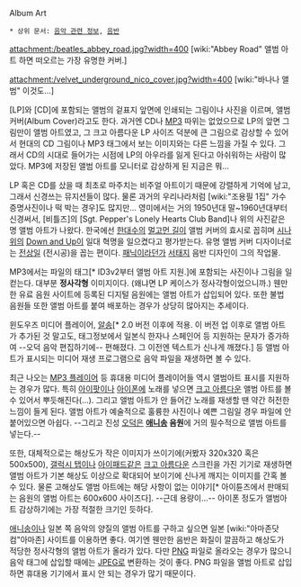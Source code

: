 Album Art
 * 상위 문서: [[음악 관련 정보]], [[음반]]
attachment:/beatles_abbey_road.jpg?width=400
[wiki:"Abbey Road" 앨범 아트 하면 떠오르는 가장 유명한 커버.]

attachment:/velvet_underground_nico_cover.jpg?width=400
[wiki:"바나나 앨범" 이것도...]

[LP]와 [CD]에 포함되는 앨범의 겉표지 앞면에 인쇄되는 그림이나 사진을 이르며, 앨범 커버(Album Cover)라고도 한다. 과거엔 CD나 [[MP3]] 따위는 없었으므로 LP의 앞면 그림만이 앨범 아트였고, 그 크고 아름다운 LP 사이즈 덕분에 큰 그림으로 감상할 수 있어서 현대의 CD 그림이나 MP3 태그에서 보는 이미지와는 다른 느낌을 가질 수 있다. 그래서 CD의 시대로 들어가는 시점에 LP의 아우라를 잃게 된다고 아쉬워하는 사람이 많았다. MP3에 저장된 앨범 아트를 모니터로 감상하게 된 지금은 뭐...

LP 혹은 CD를 샀을 때 최초로 마주치는 비주얼 아트이기 때문에 강렬하게 기억에 남고, 그래서 신경쓰는 뮤지션들이 많다. 물론 과거의 우리나라처럼 [wiki:"조용필 1집" 가수 증명사진이나 떡 박는 경우]도 많지만... 영미에서는 거의 1950년대 말~1960년대부터 신경써서, [비틀즈]의 [Sgt. Pepper's Lonely Hearts Club Band]나 위의 사진같은 명 앨범 아트가 나왔다. 한국에선 [[한대수]]의 [[멀고먼 길]]이 앨범 커버의 효시로 꼽히며 [[시나위]]의 [[Down and Up]]이 일대 혁명을 일으켰다고 평가받는다. 유명 앨범 커버 디자이너로는 [[전상일]] (전시공)을 꼽는 편이다. [[패닉]]이라던가 [[서태지]] 음반 디자인이 그의 작업물.

MP3에서는 파일의 태그[* ID3v2부터 앨범 아트 지원.]에 포함되는 사진이나 그림을 일컫는다. 대부분 '''정사각형''' 이미지이다. (왜냐면 LP 케이스가 정사각형이었으니까.) 웬만한 유료 음원 사이트에 등록된 디지털 음원에는 앨범 아트가 삽입되어 있다. 또한 불법 음원들 또한 앨범 아트를 붙여 배포하는 경우가 상당히 많아지는 추세이다.

윈도우즈 미디어 플레이어, [[알송]][* 2.0 버전 이후에 적용. 이 버전 업 이후로 앨범 아트가 추가된 것 말고도, 태그정보에서 일본식 한자나 스페인어 등 지원하는 문자가 증가하여 --오덕 음악 편집하기에-- 편해졌다. 그 이전엔 텍스트가 신나게 깨졌다.] 등 앨범 아트가 표시되는 미디어 재생 프로그램으로 음악 파일을 재생하면 볼 수 있다.

최근 나오는 [[MP3 플레이어]] 등 휴대용 미디어 플레이어들 역시 앨범아트 표시를 지원하는 경우가 많다. 특히 [[아이팟]]이나 [[아이폰]]에 노래를 넣으면 [[크고 아름다운]] 앨범 아트를 볼 수 있어서 뿌듯해진다(...). 그리고 앨범 아트가 안 들어간 노래를 재생할 땐 약간 허전한 느낌이 들게 된다. 앨범 아트가 예술적으로 훌륭한 사진이나 예쁜 그림일 경우 파일에 안 붙어있으면 아쉽다. --그리고 진성 [[오덕]]은 '''[[애니송]] 음원'''에 거의 필수적으로 앨범 아트를 넣는다.--

또한, 대체적으로는 해상도가 작은 이미지가 쓰이기에(커봤자 320x320 혹은 500x500), [[갤럭시 탭]]이나 [[아이패드]]같은 [[크고 아름다운]] 스크린을 가진 기기로 재생하면 앨범 아트가 기본 해상도 이상으로 확대되어 보이기에 신나게 깨지는 이미지를 간혹 볼 수 있다. 물론 고해상도 앨범 아트에는 해당 사항이 없는 이야기[* 아이튠즈에서 판매되는 음원의 앨범 아트는 600x600 사이즈다]. --근데 용량이...-- 아이폰 정도가 앨범아트 감상하기에는 가장 적절한 크기인 듯하다.

[[애니송]]이나 일본 쪽 음악의 양질의 앨범 아트를 구하고 싶으면 일본 [wiki:"아마존닷컴"아마존] 사이트를 이용하면 좋다. 여기엔 웬만한 음반은 화질이 깔끔하고 해상도가 적당한 정사각형의 앨범 아트가 올라가 있다. 다만 [[PNG]] 파일로 올라오는 경우가 많으니 음악 태그에 삽입할 때에는 [[JPEG]]로 변환하는 것이 좋다. PNG 파일을 앨범 아트로 삽입하면 휴대용 기기에서 표시 안 되는 경우가 많기 때문이다.
